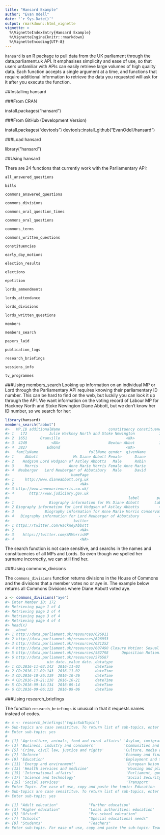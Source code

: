 ```yaml
---
title: "Hansard Example"
author: "Evan Odell"
date: "`r Sys.Date()`"
output: rmarkdown::html_vignette
vignette: >
  %\VignetteIndexEntry{Hansard Example}
  %\VignetteEngine{knitr::rmarkdown}
  %\VignetteEncoding{UTF-8}
---
```


`hansard` is an R package to pull data from the UK parliament through the data.parliament.uk API. It emphasises simplicity and ease of use, so that users unfamiliar with APIs can easily retrieve large volumes of high quality data. Each function accepts a single argument at a time, and functions that require additional information to retrieve the data you requested will ask for it after you execute the function.


##Installing hansard

###From CRAN

install.packages("hansard")

###From GitHub (Development Version)

install.packages("devtools")
devtools::install_github("EvanOdell/hansard")

###Load hansard

library("hansard")


##Using hansard

There are 24 functions that currently work with the Parliamentary API:

`all_answered_questions`

`bills`

`commons_answered_questions`

`commons_divisions`

`commons_oral_question_times`

`commons_oral_questions`

`commons_terms`

`commons_written_questions`

`constituencies`

`early_day_motions`

`election_results`

`elections`

`epetition`

`lords_ammendments`

`lords_attendance`

`lords_divisions`

`lords_written_questions`

`members`

`members_search`

`papers_laid`

`publication_logs`

`research_briefings`

`sessions_info`

`tv_programmes`




###Using members_search
Looking up information on an individual MP or Lord through the Parliamentary API requires knowing their parliamentary ID number. This can be hard to find on the web, but luckily you can look it up through the API. We want information on the voting record of Labour MP for Hackney North and Stoke Newington Diane Abbott, but we don't know her ID number, so we search for her:

```r
library(hansard)
members_search("abbot")
#>   MP.ID additionalName                      constituency constituencyCode
#> 1   172          Julie Hackney North and Stoke Newington           146966
#> 2  1651      Granville                              <NA>               NA
#> 3  4249           <NA>                      Newton Abbot           147092
#> 4  3827         Edmond                              <NA>               NA
#>   familyName                       fullName gender  givenName
#> 1     Abbott                Ms Diane Abbott Female      Diane
#> 2    Hodgson Lord Hodgson of Astley Abbotts   Male      Robin
#> 3     Morris              Anne Marie Morris Female Anne Marie
#> 4  Neuberger   Lord Neuberger of Abbotsbury   Male      David
#>                            homePage
#> 1     http://www.dianeabbott.org.uk
#> 2                              <NA>
#> 3 http://www.annemariemorris.co.uk/
#> 4       http://www.judiciary.gov.uk
#>                                                      label        party
#> 1                Biography information for Ms Diane Abbott       Labour
#> 2 Biography information for Lord Hodgson of Astley Abbotts         <NA>
#> 3              Biography information for Anne Marie Morris Conservative
#> 4   Biography information for Lord Neuberger of Abbotsbury         <NA>
#>                             twitter
#> 1 https://twitter.com/HackneyAbbott
#> 2                              <NA>
#> 3    https://twitter.com/AMMorrisMP
#> 4                              <NA>

```
The search function is not case sensitive, and searchs in the names and constituencies of all MPs and Lords. So even though we spelled her surname incorrectly, we can still find her.


###Using commons_divisions

The `commons_divisions` function returns divisions in the House of Commons and the divisions that a member votes no or aye in. The example below returns all Commons Divisions where Diane Abbott voted aye.

```r
x <- commons_divisions("aye")
#> Enter Member ID: 172
#> Retrieving page 1 of 4
#> Retrieving page 2 of 4
#> Retrieving page 3 of 4
#> Retrieving page 4 of 4
#> head(x)
#>  _about                                                              title
#> 1 http://data.parliament.uk/resources/626911                            Opposition Motion: Community Pharmacies
#> 2 http://data.parliament.uk/resources/626953                           Opposition Motion: Police Officer Safety
#> 3 http://data.parliament.uk/resources/621252                                           Opposition Motion: Yemen
#> 4 http://data.parliament.uk/resources/607490 Closure Motion: Sexual Offences (Pardons Etc.) Bill second reading
#> 5 http://data.parliament.uk/resources/582798      Opposition Motion: NHS sustainabiliy and transformation plans
#> 6 http://data.parliament.uk/resources/576587                                Finance Bill: Report Stage Amdt 174
#>                 uin date._value date._datatype
#> 1 CD:2016-11-02:142  2016-11-02       dateTime
#> 2 CD:2016-11-02:143  2016-11-02       dateTime
#> 3 CD:2016-10-26:139  2016-10-26       dateTime
#> 4 CD:2016-10-21:138  2016-10-21       dateTime
#> 5 CD:2016-09-14:134  2016-09-14       dateTime
#> 6 CD:2016-09-06:125  2016-09-06       dateTime

```



###Using research_briefings

The function `research_briefings` is unusual in that it requests names instead of codes. 

```r
#> x <- research_briefings('topicSubTopic')
#> Sub-topics are case sensititve. To return list of sub-topics, enter yes.
#> Enter sub-topic: yes
#
#> [1] 'Agriculture, animals, food and rural affairs' 'Asylum, immigration and nationality'
#> [3] 'Business, industry and consumers'             'Communities and families'
#> [5] 'Crime, civil law, justice and rights'         'Culture, media and sport'
#> [7] 'Defence'                                      'Economy and finance'
#> [9] 'Education'                                    'Employment and training'
#> [11] 'Energy and environment'                       'European Union'
#> [13] 'Health services and medicine'                 'Housing and planning'
#> [15] 'International affairs'                        'Parliament, government and politics'
#> [17] 'Science and technology'                       'Social Security and pensions'
#> [19] 'Social services'                              'Transport'
#> Enter Topic. For ease of use, copy and paste the topic: Education
#> Sub-topics are case sensititve. To return list of sub-topics, enter yes.
#> Enter sub-topic: yes

#> [1] "Adult education"              "Further education"           
#> [3] "Higher education"             "Local authorities: education"
#> [5] "Ofsted"                       "Pre-school education"        
#> [7] "Schools"                      "Special educational needs"   
#> [9] "Students"                     "Teachers"   
#> Enter sub-topic. For ease of use, copy and paste the sub-topic: Teachers
```


